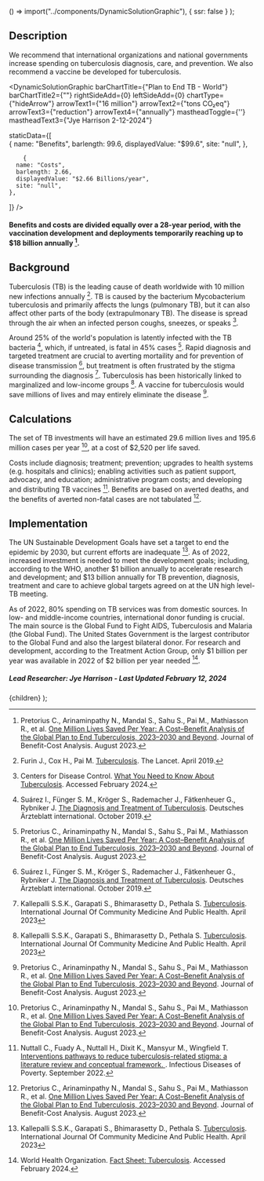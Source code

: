 

  () => import("../components/DynamicSolutionGraphic"),
  { ssr: false }
);


## Description

We recommend that international organizations and national governments increase spending on tuberculosis diagnosis, care, and prevention. We also recommend a vaccine be developed for tuberculosis.

<DynamicSolutionGraphic
  barChartTitle={"Plan to End TB - World"}
  barChartTitle2={""}
  rightSideAdd={0}
  leftSideAdd={0}
  chartType={"hideArrow"}
  arrowText1={"16 million"}
  arrowText2={"tons CO₂eq"}
  arrowText3={"reduction"}
  arrowText4={"annually"}
  mastheadToggle={''}
  mastheadText3={"Jye Harrison 2-12-2024"}
  
  
  staticData={[   
    {
      name: "Benefits",
      barlength: 99.6,
      displayedValue: "$99.6",
      site: "null",
    },

        {
      name: "Costs",
      barlength: 2.66,
      displayedValue: "$2.66 Billions/year",
      site: "null",
    },


]}
/>

#### Benefits and costs are divided equally over a 28-year period, with the vaccination development and deployments temporarily reaching up to $18 billion annually [^"1"].

## Background

Tuberculosis (TB) is the leading cause of death worldwide with 10 million new infections annually [^"2"]. TB is caused by the bacterium Mycobacterium tuberculosis and primarily affects the lungs (pulmonary TB), but it can also affect other parts of the body (extrapulmonary TB). The disease is spread through the air when an infected person coughs, sneezes, or speaks [^"6"].

Around 25% of the world's population is latently infected with the TB bacteria [^"3"], which, if untreated, is fatal in 45% cases [^"1"]. Rapid diagnosis and targeted treatment are crucial to averting mortaility and for prevention of disease transmission [^"3"], but treatment is often frustrated by the stigma surrounding the diagnosis [^"5"]. Tuberculosis has been historically linked to marginalized and low-income groups [^"5"]. A vaccine for tuberculosis would save millions of lives and may entirely eliminate the disease [^"1"].

## Calculations

The set of TB investments will have an estimated 29.6 million lives and 195.6 million cases per year [^"1"], at a cost of $2,520 per life saved.

Costs include diagnosis; treatment; prevention; upgrades to health systems (e.g. hospitals and clinics); enabling activities such as patient support, advocacy, and education; administrative program costs; and developing and distributing TB vaccines [^"4"]. Benefits are based on averted deaths, and the benefits of averted non-fatal cases are not tabulated [^"1"].

## Implementation

The UN Sustainable Development Goals have set a target to end the epidemic by 2030, but current efforts are inadequate [^"5"]. As of 2022, increased investment is needed to meet the development goals; including, according to the WHO, another $1 billion annually to accelerate research and development; and $13 billion annually for TB prevention, diagnosis, treatment and care to achieve global targets agreed on at the UN high level-TB meeting.

As of 2022, 80% spending on TB services was from domestic sources. In low- and middle-income countries, international donor funding is crucial. The main source is the Global Fund to Fight AIDS, Tuberculosis and Malaria (the Global Fund). The United States Government is the largest contributor to the Global Fund and also the largest bilateral donor. For research and development, according to the Treatment Action Group, only $1 billion per year was available in 2022 of $2 billion per year needed [^"7"].

##### Lead Researcher: Jye Harrison - Last Updated February 12, 2024

[^"1"]: Pretorius C., Arinaminpathy N., Mandal S., Sahu S., Pai M., Mathiasson R., et al. [One Million Lives Saved Per Year: A Cost–Benefit Analysis of the Global Plan to End Tuberculosis, 2023–2030 and Beyond](https://www.cambridge.org/core/journals/journal-of-benefit-cost-analysis/article/one-million-lives-saved-per-year-a-costbenefit-analysis-of-the-global-plan-to-end-tuberculosis-20232030-and-beyond/A74F0D10F1017092A250EB604ED39B1B). Journal of Benefit-Cost Analysis. August 2023.
[^"2"]: Furin J., Cox H., Pai M. [Tuberculosis](https://pubmed.ncbi.nlm.nih.gov/30904262/). The Lancet. April 2019.
[^"3"]: Suárez I., Fünger S. M., Kröger S., Rademacher J., Fätkenheuer G., Rybniker J. [The Diagnosis and Treatment of Tuberculosis](https://pubmed.ncbi.nlm.nih.gov/31755407/). Deutsches Ärzteblatt international. October 2019.
[^"4"]: Nuttall C., Fuady A., Nuttall H., Dixit K., Mansyur M., Wingfield T. [Interventions pathways to reduce tuberculosis-related stigma: a literature review and conceptual framework. ](https://www.ncbi.nlm.nih.gov/pmc/articles/PMC9502609/). Infectious Diseases of Poverty. September 2022.
[^"5"]: Kallepalli S.S.K., Garapati S., Bhimarasetty D., Pethala S. [Tuberculosis](https://www.ijcmph.com/index.php/ijcmph/article/view/11068). International Journal Of Community Medicine And Public Health. April 2023
[^"6"]: Centers for Disease Control. [What You Need to Know About Tuberculosis](https://www.cdc.gov/tb/publications/factsheets/general/tb.htm). Accessed February 2024.
[^"7"]: World Health Organization. [Fact Sheet: Tuberculosis](https://www.who.int/news-room/fact-sheets/detail/tuberculosis). Accessed February 2024.

  <SolutionDropdown problem={problem} solution={solution}>
    {children}
  </SolutionDropdown>
);
